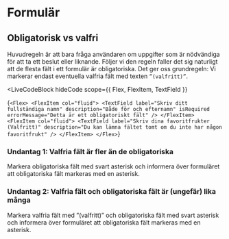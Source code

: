 # Formulär


## Obligatorisk vs valfri

Huvudregeln är att bara fråga användaren om uppgifter som är nödvändiga för att ta ett beslut eller liknande.
Följer vi den regeln faller det sig naturligt att de flesta fält i ett formulär är obligatoriska. Det ger oss grundregeln: Vi markerar endast eventuella valfria fält med texten `”(valfritt)”`.

<LiveCodeBlock
  hideCode
  scope={{ Flex, FlexItem, TextField }}
>
  {`<Flex>
  <FlexItem col="fluid">
  <TextField
    label="Skriv ditt fullständiga namn"
    description="Både för och efternamn"
    isRequired
    errorMessage="Detta är ett obligatoriskt fält"
/>
  </FlexItem>
  <FlexItem col="fluid">
  <TextField
    label="Skriv dina favoritfrukter (Valfritt)"
    description="Du kan lämna fältet tomt om du inte har någon favoritfrukt"
/>
 </FlexItem>
</Flex>`}
</LiveCodeBlock>

### Undantag 1: Valfria fält är fler än de obligatoriska

Markera obligatoriska fält med svart asterisk och informera över formuläret att obligatoriska fält markeras med en asterisk.

### Undantag 2: Valfria fält och obligatoriska fält är (ungefär) lika många

Markera valfria fält med ”(valfritt)” och obligatoriska fält med svart asterisk och informera över formuläret att obligatoriska fält
markeras med en asterisk.
